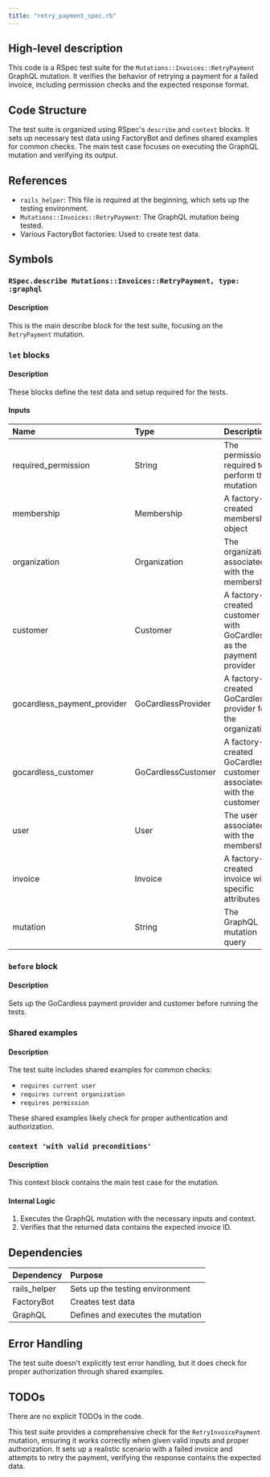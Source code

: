 ```yaml
---
title: "retry_payment_spec.rb"
---
```


## High-level description
This code is a RSpec test suite for the `Mutations::Invoices::RetryPayment` GraphQL mutation. It verifies the behavior of retrying a payment for a failed invoice, including permission checks and the expected response format.

## Code Structure
The test suite is organized using RSpec's `describe` and `context` blocks. It sets up necessary test data using FactoryBot and defines shared examples for common checks. The main test case focuses on executing the GraphQL mutation and verifying its output.

## References
- `rails_helper`: This file is required at the beginning, which sets up the testing environment.
- `Mutations::Invoices::RetryPayment`: The GraphQL mutation being tested.
- Various FactoryBot factories: Used to create test data.

## Symbols

### `RSpec.describe Mutations::Invoices::RetryPayment, type: :graphql`
#### Description
This is the main describe block for the test suite, focusing on the `RetryPayment` mutation.

### `let` blocks
#### Description
These blocks define the test data and setup required for the tests.

#### Inputs
| Name | Type | Description |
|:-----|:-----|:------------|
| required_permission | String | The permission required to perform the mutation |
| membership | Membership | A factory-created membership object |
| organization | Organization | The organization associated with the membership |
| customer | Customer | A factory-created customer with GoCardless as the payment provider |
| gocardless_payment_provider | GoCardlessProvider | A factory-created GoCardless provider for the organization |
| gocardless_customer | GoCardlessCustomer | A factory-created GoCardless customer associated with the customer |
| user | User | The user associated with the membership |
| invoice | Invoice | A factory-created invoice with specific attributes |
| mutation | String | The GraphQL mutation query |

### `before` block
#### Description
Sets up the GoCardless payment provider and customer before running the tests.

### Shared examples
#### Description
The test suite includes shared examples for common checks:
- `requires current user`
- `requires current organization`
- `requires permission`

These shared examples likely check for proper authentication and authorization.

### `context 'with valid preconditions'`
#### Description
This context block contains the main test case for the mutation.

#### Internal Logic
1. Executes the GraphQL mutation with the necessary inputs and context.
2. Verifies that the returned data contains the expected invoice ID.

## Dependencies
| Dependency | Purpose |
|:-----------|:--------|
| rails_helper | Sets up the testing environment |
| FactoryBot | Creates test data |
| GraphQL | Defines and executes the mutation |

## Error Handling
The test suite doesn't explicitly test error handling, but it does check for proper authorization through shared examples.

## TODOs
There are no explicit TODOs in the code.

This test suite provides a comprehensive check for the `RetryInvoicePayment` mutation, ensuring it works correctly when given valid inputs and proper authorization. It sets up a realistic scenario with a failed invoice and attempts to retry the payment, verifying the response contains the expected data.
